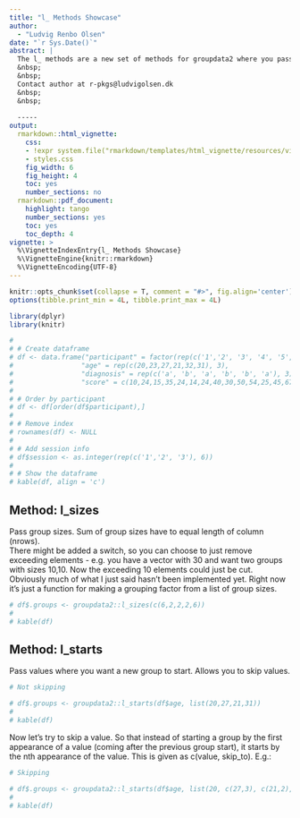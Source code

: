 ```yaml
---
title: "l_ Methods Showcase"
author: 
  - "Ludvig Renbo Olsen"
date: "`r Sys.Date()`"
abstract: |
  The l_ methods are a new set of methods for groupdata2 where you pass a list of values.  
  &nbsp;  
  &nbsp;  
  Contact author at r-pkgs@ludvigolsen.dk
  &nbsp; 
  &nbsp;  
  
  -----
output: 
  rmarkdown::html_vignette:
    css: 
    - !expr system.file("rmarkdown/templates/html_vignette/resources/vignette.css", package = "rmarkdown")
    - styles.css
    fig_width: 6
    fig_height: 4
    toc: yes
    number_sections: no
  rmarkdown::pdf_document:
    highlight: tango
    number_sections: yes
    toc: yes
    toc_depth: 4
vignette: >
  %\VignetteIndexEntry{l_ Methods Showcase}
  %\VignetteEngine{knitr::rmarkdown}
  %\VignetteEncoding{UTF-8}
---
```


```r

knitr::opts_chunk$set(collapse = T, comment = "#>", fig.align='center')
options(tibble.print_min = 4L, tibble.print_max = 4L)

```

```r
library(dplyr)
library(knitr)

```

```r
# 
# # Create dataframe
# df <- data.frame("participant" = factor(rep(c('1','2', '3', '4', '5', '6'), 3)),
#                 "age" = rep(c(20,23,27,21,32,31), 3),
#                 "diagnosis" = rep(c('a', 'b', 'a', 'b', 'b', 'a'), 3),
#                 "score" = c(10,24,15,35,24,14,24,40,30,50,54,25,45,67,40,78,62,30))
# 
# # Order by participant
# df <- df[order(df$participant),] 
# 
# # Remove index
# rownames(df) <- NULL
# 
# # Add session info
# df$session <- as.integer(rep(c('1','2', '3'), 6))
# 
# # Show the dataframe
# kable(df, align = 'c')

```


## Method: l_sizes 
Pass group sizes. Sum of group sizes have to equal length of column (nrows).  
There might be added a switch, so you can choose to just remove exceeding elements - e.g. you have a vector with 30 and want two groups with sizes 10,10. Now the exceeding 10 elements could just be cut.  
Obviously much of what I just said hasn't been implemented yet. Right now it's just a function for making a grouping factor from a list of group sizes.  

```r
# df$.groups <- groupdata2::l_sizes(c(6,2,2,2,6))
# 
# kable(df)

```


## Method: l_starts
Pass values where you want a new group to start. Allows you to skip values.

```r
# Not skipping

# df$.groups <- groupdata2::l_starts(df$age, list(20,27,21,31))
# 
# kable(df)

```

Now let's try to skip a value. So that instead of starting a group by the first appearance of a value (coming after the previous group start), it starts by the nth appearance of the value. This is given as c(value, skip_to). E.g.:


```r
# Skipping

# df$.groups <- groupdata2::l_starts(df$age, list(20, c(27,3), c(21,2), 31))
# 
# kable(df)

```







